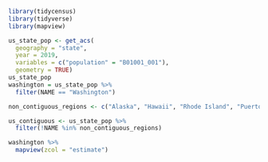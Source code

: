 ```r
library(tidycensus)
library(tidyverse)
library(mapview)
```

```r
us_state_pop <- get_acs(
  geography = "state", 
  year = 2019,
  variables = c("population" = "B01001_001"), 
  geometry = TRUE)
us_state_pop
washington = us_state_pop %>% 
  filter(NAME == "Washington")

non_contiguous_regions <- c("Alaska", "Hawaii", "Rhode Island", "Puerto Rico")

us_contiguous <- us_state_pop %>% 
  filter(!NAME %in% non_contiguous_regions)
```

```r
washington %>% 
  mapview(zcol = "estimate")
```